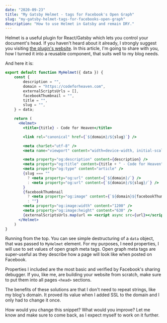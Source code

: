 ```yaml
---
date: "2020-09-23"
title: "My Gatsby Helmet - tags for Facebook's Open Graph"
slug: "my-gatsby-helmet-tags-for-facebooks-open-graph"
description: "How to use Helmet in Gatsby and remain DRY."
---
```


Helmet is a useful plugin for React/Gatsby which lets you control your document's head. If you haven't heard about it already, I strongly suggest you visiting [the plugin's website](https://www.gatsbyjs.com/plugins/gatsby-plugin-react-helmet/). In this article, I'm going to share with you, how I turned it into a reusable component, that suits well to my blog needs.

And here it is:

```jsx
export default function MyHelmet({ data }) {
    const {
        description = "",
        domain = "https://codeforheaven.com",
        externalScriptsUrls = [],
        facebookThumbnail = "",
        title = "",
        slug = "",
    } = data;

    return (
      <Helmet>
        <title>{title} - Code for Heaven</title>

        <link rel="canonical" href={`${domain}/${slug}`} />

        <meta charSet="utf-8" />
        <meta name="viewport" content="width=device-width, initial-scale=1" />

        <meta property="og:description" content={description} />
        <meta property="og:title" content={title + " - Code for Heaven"} />
        <meta property="og:type" content="article" />
        {slug === ""
          ? <meta property="og:url" content={`${domain}/`} />
          : <meta property="og:url" content={`${domain}/${slug}/`} />
        }
        {facebookThumbnail
          ? <meta property="og:image" content={`${domain}${facebookThumbnail}`} />
          : ""}
        <meta property="og:image:width" content="1200" />
        <meta property="og:image:height" content="630" />
        {externalScriptsUrls.map(url => <script async src={url}></script>)}
      </Helmet>
    )
}
```

Running from the top. You can see simple destructuring of a `data` object, that was passed to `MyHelmet` element. For my purposes, I need properties, I will use to set values of open graph meta tags. Open graph meta tags are super-useful as they describe how a page will look like when posted on Facebook.

Properties I included are the most basic and verified by Facebook's sharing debugger. If you, like me, are building your website from scratch, make sure to put them into all pages `<head>` sections.

The benefits of these solutions are that I don't need to repeat strings, like my blog's domain. It proved its value when I added SSL to the domain and I only had to change it once.

How would you change this snippet? What would you improve? Let me know and make sure to come back, as I expect myself to work on it further.